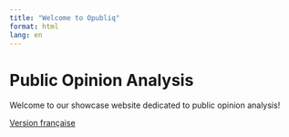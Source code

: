 ```yaml
---
title: "Welcome to Opubliq"
format: html
lang: en
---
```


# Public Opinion Analysis
Welcome to our showcase website dedicated to public opinion analysis!

[Version française](fr/index.html)